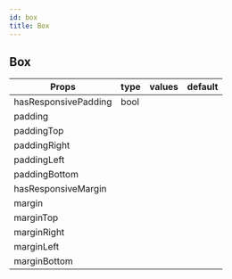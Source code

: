 ```yaml
---
id: box
title: Box
---
```



## Box

<WrapperComponent>
    <Box padding="md"></Box>
</WrapperComponent>

| Props                | type | values | default |
| -------------------- | ---- | ------ | ------- |
| hasResponsivePadding | bool |        |         |
| padding              |      |        |         |
| paddingTop           |      |        |         |
| paddingRight         |      |        |         |
| paddingLeft          |      |        |         |
| paddingBottom        |      |        |         |
| hasResponsiveMargin  |      |        |         |
| margin               |      |        |         |
| marginTop            |      |        |         |
| marginRight          |      |        |         |
| marginLeft           |      |        |         |
| marginBottom         |      |        |         |
